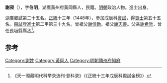 '''謝昶'''（{{bd|1422年||？}}），字'''伯明'''，湖廣黃州府黃岡縣人，民籍。[[明朝|明朝]]政治人物。進士出身。

湖廣鄉試第二十五名。[[正统_(年号)|正統]]十三年（1448年），參加戊辰科[[會試|會試]]，得[[貢士|貢士]]第五十五名。[[殿試|殿試]]登[[進士|進士]]第二甲第三十九名。曾祖父[[謝信勤|謝信勤]]。祖父[[謝志善|謝志善]]。父亲[[謝希哲|謝希哲]]，曾任長垣縣縣丞<ref>《天一阁藏明代科举录选刊·登科录》（《正統十三年戊辰科殿試金榜》）</ref>。

==参考==
{{reflist}}

{{start box}}
{{s-off}}
{{s-before|[[曹凱|曹凱]]}}
{{s-title|明朝贛州府知府|1469年－1471年}}
{{s-after|[[姜璉|姜璉]]}}
{{end box}}
{{明朝人物小作品}}
{{正統十三年戊辰科殿試金榜}}
[[Category:謝姓|Category:謝姓]]
[[Category:黃岡人|Category:黃岡人]]
[[Category:明朝贛州府知府|Category:明朝贛州府知府]]